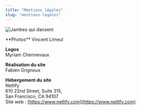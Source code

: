 ```yaml
---
title: "Mentions légales"
slug: "mentions-legales"
---
```



<Container>

<TextWithImage order="imageText">

<Image
  slot="content1"
  src="/img/photos/flou.jpg"
  width={800}
  height={600}
  format="webp"
  alt="Jambes qui dansent"
/>

<section slot='content2'>
    **Photos**  
Vincent Limeul

**Logos**  
Myriam Chennevaux

**Réalisation du site**  
Fabien Grignoux

**Hébergement du site**  
Netlify  
610 22nd Street, Suite 315,  
San Francisco, CA 94107  
Site web : [https://www.netlify.com](https://www.netlify.com)

</section>

</TextWithImage>
</Container>
